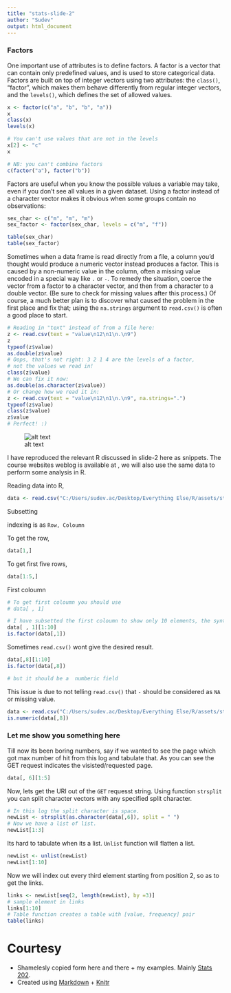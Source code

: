 ---
title: "stats-slide-2"
author: "Sudev"
output: html_document
---


### Factors

One important use of attributes is to define factors. A factor is a vector that can contain only predefined values, and is used to store categorical data. Factors are built on top of integer vectors using two attributes: the `class()`, "factor", which makes them behave differently from regular integer vectors, and the `levels()`, which defines the set of allowed values.

```{r}
x <- factor(c("a", "b", "b", "a"))
x
class(x)
levels(x)

# You can't use values that are not in the levels
x[2] <- "c"
x

# NB: you can't combine factors
c(factor("a"), factor("b"))
```

Factors are useful when you know the possible values a variable may take, even if you don't see all values in a given dataset. Using a factor instead of a character vector makes it obvious when some groups contain no observations:

```{r}
sex_char <- c("m", "m", "m")
sex_factor <- factor(sex_char, levels = c("m", "f"))

table(sex_char)
table(sex_factor)
```

Sometimes when a data frame is read directly from a file, a column you'd thought would produce a numeric vector instead produces a factor. This is caused by a non-numeric value in the column, often a missing value encoded in a special way like `.` or `-`. To remedy the situation, coerce the vector from a factor to a character vector, and then from a character to a double vector. (Be sure to check for missing values after this process.) Of course, a much better plan is to discover what caused the problem in the first place and fix that; using the `na.strings` argument to `read.csv()` is often a good place to start.

```{r}
# Reading in "text" instead of from a file here:
z <- read.csv(text = "value\n12\n1\n.\n9")
z
typeof(z$value)
as.double(z$value)
# Oops, that's not right: 3 2 1 4 are the levels of a factor, 
# not the values we read in!
class(z$value)
# We can fix it now:
as.double(as.character(z$value))
# Or change how we read it in:
z <- read.csv(text = "value\n12\n1\n.\n9", na.strings=".")
typeof(z$value)
class(z$value)
z$value
# Perfect! :)
```


![alt text](assets/slide-2-1.PNG)

I have reproduced the relevant R discussed in slide-2 here as snippets. The course websites weblog is available at ` `, we will also use the same data to perform some analysis in R.  

Reading data into R, 

```{r}
data <- read.csv("C:/Users/sudev.ac/Desktop/Everything Else/R/assets/stats202log.txt", sep = " ", header = F)
```


Subsetting 

indexing is as `Row, Coloumn` 

To get the row, 
```{r}
data[1,]
```

To get first five rows,

```{r}
data[1:5,]
```

First coloumn 
```{r}
# To get first coloumn you should use 
# data[ , 1]

# I have subsetted the first coloumn to show only 10 elements, the syntaxt to get entire first coloumn is data[ , 1]
data[ , 1][1:10]
is.factor(data[,1])
```

Sometimes `read.csv()` wont give the desired result.
```{r}
data[,8][1:10]
is.factor(data[,8])

# but it should be a  numberic field 
```

This issue is due to not telling `read.csv()` that `-` should be considered as `NA` or missing value.
```{r}
data <- read.csv("C:/Users/sudev.ac/Desktop/Everything Else/R/assets/stats202log.txt", sep = " ", header = F, na.strings="-")
is.numeric(data[,8])
```

### Let me show you something here

Till now its been boring numbers, say if we wanted to see the page which got max number of hit from this log and tabulate that.
As you can see the GET request indicates the visisted/requested page.
```{r}
data[, 6][1:5]
```
Now, lets get the URI out of the `GET` requesst string. Using function `strsplit` you can split character vectors with any specified split character.

```{r}
# In this log the split character is space.
newList <- strsplit(as.character(data[,6]), split = " ")
# Now we have a list of list.
newList[1:3]
```
 Its hard to tabulate when its a list. `Unlist` function will flatten a list. 
 
```{r}
newList <- unlist(newList)
newList[1:10]

```
Now we will index out every third element starting from position 2, so as to get the links.
```{r}
links <- newList[seq(2, length(newList), by =3)]
# sample element in links 
links[1:10]
# Table function creates a table with [value, frequency] pair
table(links)
```

Courtesy
========
  - Shamelesly copied form here and there + my examples. Mainly [Stats 202](stats202.com).
  - Created using [Markdown](http://en.wikipedia.org/wiki/Markdown) + [Knitr](http://yihui.name/knitr/)